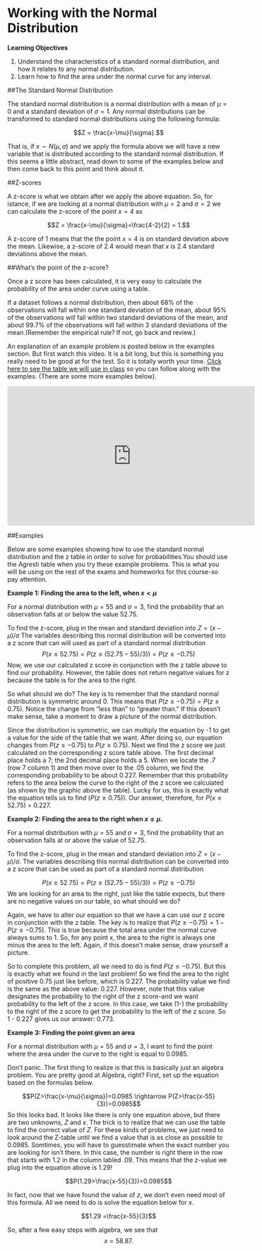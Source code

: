 
# Working with the Normal Distribution

**Learning Objectives**

1.   Understand the characteristics of a standard normal distribution, and how it relates to any normal distribution.
2.  Learn how to find the area under the normal curve for any interval.

##The Standard Normal Distribution

The standard normal distribution is a normal distribution with a mean of $\mu=0$ and a standard deviation of $\sigma=1$. Any normal distributions can be transformed to standard normal distributions using the following formula:

$$Z = \frac{x-\mu}{\sigma}.$$

That is, if $x \sim N(\mu, \sigma)$ and we apply the formula above we will have a new variable that is distributed according to the standard normal distribution.  If this seems a little abstract, read down to some of the examples below and then come back to this point and think about it.

##Z-scores

A z-score is what we obtain after we apply the above equation.  So, for istance, if we are looking at a normal distribution with $\mu = 2$ and $\sigma=2$ we can calculate the z-score of the point $x=4$ as

$$Z = \frac{x-\mu}{\sigma}=\frac{4-2}{2} = 1.$$

A z-score of 1 means that the the point $x=4$ is on standard deviation above the mean.  Likewise, a z-score of 2.4 would mean that $x$ is 2.4 standard deviations above the mean.  

##What's the point of the z-score?

Once a z score has been calculated, it is very easy to calculate the probability of the area under curve using a table. 

If a dataset follows a normal distribution, then about 68% of the observations will fall within one standard deviation of the mean, about 95% of the observations will fall within two standard deviations of the mean, and about 99.7% of the observations will fall within 3 standard deviations of the mean.(Remember the empirical rule?  If not, go back and review.)

An explanation of an example problem is posted below in the examples section.  But first watch this video.  It is a bit long, but this is something you really need to be good at for the test.  So it is totally worth your time.  [Click here to see the table we will use in class](https://pages.wustl.edu/files/pages/imce/montgomery/zscores.pdf) so you can follow along with the examples.  (There are some more examples below).

<iframe width="560" height="315" src="https://youtube.com/embed/U4d-dhPT53A" frameborder="0" allowfullscreen></iframe>

##Examples

Below are some examples showing how to use the standard normal distribution and the z table in order to solve for probabilities.You should use the Agresti table when you try these example problems. This is what you will be using on the rest of the exams and homeworks for this course-so pay attention.

**Example 1: Finding the area to the left, when $x<\mu$**

For a normal distribution with $\mu = 55$ and $\sigma = 3,$ find the probability that an observation falls at or below the value 52.75.

To find the z-score, plug in the mean and standard deviation into $Z = (x-\mu)/\sigma$ The variables describing this normal distribution will be converted into a z score that can will used as part of a standard normal distribution $$P(x \le 52.75)=P(z \le (52.75-55)/3))=P(z \le -0.75)$$
Now, we use our calculated z score in conjunction with the z table above to find our probability. However, the table does not return negative values for z because the table is for the area to the right.

So what should we do?  The key is to remember that the standard normal distribution is symmetric around 0.  This means that $P(z \le -0.75)=P(z \ge 0.75)$.  Notice the change from "less than" to "greater than."  If this doesn't make sense, take a moment to draw a picture of the normal distribution.

Since the distribution is symmetric, we can multiply the equation by -1 to get a value for the side of the table that we want. After doing so, our equation changes from $P(z \le -0.75)$ to $P(z \ge 0.75)$.
Next we find the z score we just calculated on the corresponding z score table above. The first decimal place holds a 7; the 2nd decimal place holds a 5. When we locate the .7 (row 7 column 1) and then move over to the .05 column, we find the corresponding probability to be about 0.227. Remember that this probability refers to the area below the curve to the right of the z score we calculated (as shown by the graphic above the table). Lucky for us, this is exactly what the equation tells us to find $(P(z\ge0.75))$. Our answer, therefore, for $P(x \le 52.75)$ = 0.227.  

**Example 2: Finding the area to the right when $x \le \mu$.**

For a normal distribution with $\mu = 55$ and $\sigma = 3$, find the probability that an observation falls at or above the value of 52.75.

To find the z-score, plug in the mean and standard deviation into $Z = (x-\mu)/\sigma$. The variables describing this normal distribution can be converted into a z score that can be used as part of a standard normal distribution

$$P(x \ge 52.75) = P(z\ge(52.75-55)/3)) = P(z \ge -0.75)$$
We are looking for an area to the right, just like the table expects, but there are no negative values on our table, so what should we do?

Again, we have to alter our equation so that we have a can use our z score in conjunction with the z table.   The key is to realize that $P(z\ge-0.75) = 1-P(z\le-0.75)$.  This is true because the total area under the normal curve always sums to 1.  So, for any point x, the area to the right is always one minus the area to the left.  Again, if this doesn't make sense, draw yourself a picture.

So to complete this problem, all we need to do is find $P(z\le -0.75)$.  But this is exactly what we found in the last problem!  So we find the area to the right of positive 0.75 just like before, which is 0.227.
The probability value we find is the same as the above value: 0.227. However, note that this value designates the probability to the right of the z score-and we want probability to the left of the z score. In this case, we take (1-) the probability to the right of the z score to get the probability to the left of the z score. So 1 - 0.227 gives us our answer: 0.773.

**Example 3: Finding the point given an area**

For a normal distribution with $\mu = 55$ and $\sigma = 3$, I want to find the point where the area under the curve to the right is equal to 0.0985.  

Don't panic.  The first thing to realize is that this is basically just an algebra problem.  You are pretty good at Algebra, right?  First, set up the equation based on the formulas below.

$$P(Z>\frac{x-\mu}{\sigma})=0.0985 \rightarrow P(Z>\frac{x-55}{3})=0.0985$$
So this looks bad.  It looks like there is only one equation above, but there are two unknowns, $Z$ and $x$.    The trick is to realize that we can use the table to find the correct value of $Z$.  For these kinds of problems, we just need to look around the Z-table until we find a value that is as close as possible to 0.0985.  Somtimes, you will have to guesstimate when the exact number you are looking for isn't there.  In this case, the number is right there in the row that starts with 1.2 in the column labled .09.  This means that the z-value we plug into the equation above is 1.29!

$$P(1.29>\frac{x-55}{3})=0.0985$$

In fact, now that we have found the value of $z$, we don't even need most of this formula.  All we need to do is solve the equation below for $x$.

$$1.29 =\frac{x-55}{3}$$

So, after a few easy steps with algebra, we see that $$x=58.87.$$